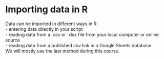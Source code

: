# Importing data in R

Data can be imported in different ways in R:\
- entering data directly in your script\
- reading data from a .csv or .xlsx file from your local computer or online source\
- reading data from a published csv link in a Google Sheets database\
We will mostly use the last method during this course.
